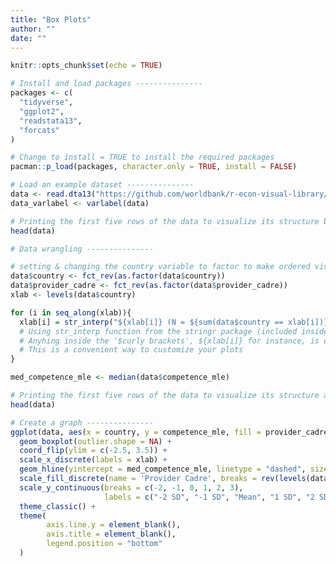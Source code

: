 ```yaml
---
title: "Box Plots"
author: ""
date: ""
---
```


```r
knitr::opts_chunk$set(echo = TRUE)
```

```r

# Install and load packages ---------------
packages <- c(
  "tidyverse",
  "ggplot2",
  "readstata13",
  "forcats"
)

# Change to install = TRUE to install the required packages
pacman::p_load(packages, character.only = TRUE, install = FALSE)

# Load an example dataset ---------------
data <- read.dta13("https://github.com/worldbank/r-econ-visual-library/raw/master/Library/Data/BoxPlot.dta")
data_varlabel <- varlabel(data)

# Printing the first five rows of the data to visualize its structure before data wrangling
head(data)

# Data wrangling ---------------

# setting & changing the country variable to factor to make ordered visualizations
data$country <- fct_rev(as.factor(data$country)) 
data$provider_cadre <- fct_rev(as.factor(data$provider_cadre))
xlab <- levels(data$country)

for (i in seq_along(xlab)){
  xlab[i] = str_interp("${xlab[i]} (N = ${sum(data$country == xlab[i])})")
  # Using str_interp function from the stringr package (included inside the tidyverse library), 
  # Anyhing inside the '$curly brackets', ${xlab[i]} for instance, is understood as a variable
  # This is a convenient way to customize your plots
}

med_competence_mle <- median(data$competence_mle)

# Printing the first five rows of the data to visualize its structure after data wrangling
head(data)

# Create a graph ---------------
ggplot(data, aes(x = country, y = competence_mle, fill = provider_cadre)) +
  geom_boxplot(outlier.shape = NA) +
  coord_flip(ylim = c(-2.5, 3.5)) +
  scale_x_discrete(labels = xlab) +
  geom_hline(yintercept = med_competence_mle, linetype = "dashed", size = 0.3) +
  scale_fill_discrete(name = 'Provider Cadre', breaks = rev(levels(data$provider_cadre))) +
  scale_y_continuous(breaks = c(-2, -1, 0, 1, 2, 3),
                     labels = c("-2 SD", "-1 SD", "Mean", "1 SD", "2 SD", "3 SD")) +
  theme_classic() +
  theme(
        axis.line.y = element_blank(), 
        axis.title = element_blank(),
        legend.position = "bottom" 
  )


```
